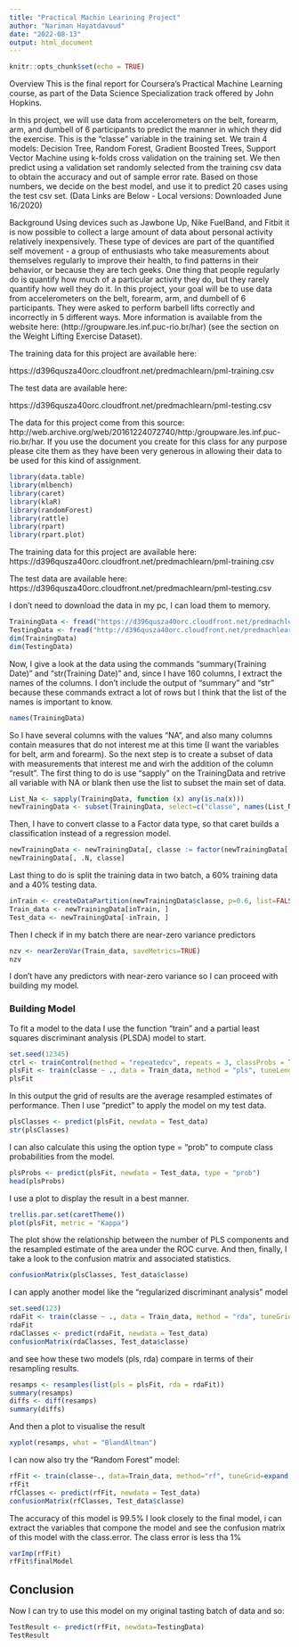---
title: "Practical Machin Learining Project"
author: "Nariman Hayatdavoud"
date: "2022-08-13"
output: html_document
---

```{r setup, include=FALSE}
knitr::opts_chunk$set(echo = TRUE)
```

Overview
This is the final report for Coursera’s Practical Machine Learning course, as part of the Data Science Specialization track offered by John Hopkins.

In this project, we will use data from accelerometers on the belt, forearm, arm, and dumbell of 6 participants to predict the manner in which they did the exercise. This is the “classe” variable in the training set. We train 4 models: Decision Tree, Random Forest, Gradient Boosted Trees, Support Vector Machine using k-folds cross validation on the training set. We then predict using a validation set randomly selected from the training csv data to obtain the accuracy and out of sample error rate. Based on those numbers, we decide on the best model, and use it to predict 20 cases using the test csv set. (Data Links are Below - Local versions: Downloaded June 16/2020)

Background
Using devices such as Jawbone Up, Nike FuelBand, and Fitbit it is now possible to collect a large amount of data about personal activity relatively inexpensively. These type of devices are part of the quantified self movement - a group of enthusiasts who take measurements about themselves regularly to improve their health, to find patterns in their behavior, or because they are tech geeks. One thing that people regularly do is quantify how much of a particular activity they do, but they rarely quantify how well they do it. In this project, your goal will be to use data from accelerometers on the belt, forearm, arm, and dumbell of 6 participants. They were asked to perform barbell lifts correctly and incorrectly in 5 different ways. More information is available from the website here: (http://groupware.les.inf.puc-rio.br/har) (see the section on the Weight Lifting Exercise Dataset).

The training data for this project are available here:

https://d396qusza40orc.cloudfront.net/predmachlearn/pml-training.csv

The test data are available here:

https://d396qusza40orc.cloudfront.net/predmachlearn/pml-testing.csv

The data for this project come from this source: http://web.archive.org/web/20161224072740/http:/groupware.les.inf.puc-rio.br/har. If you use the document you create for this class for any purpose please cite them as they have been very generous in allowing their data to be used for this kind of assignment.

```{r}
library(data.table)
library(mlbench)
library(caret)
library(klaR)
library(randomForest)
library(rattle)
library(rpart)
library(rpart.plot)
```

The training data for this project are available here: https://d396qusza40orc.cloudfront.net/predmachlearn/pml-training.csv

The test data are available here: https://d396qusza40orc.cloudfront.net/predmachlearn/pml-testing.csv

I don't need to download the data in my pc, I can load them to memory.
```{r}
TrainingData <- fread("https://d396qusza40orc.cloudfront.net/predmachlearn/pml-training.csv", header=T, na.strings=c("NA","#DIV/0!",""))
TestingData <- fread("http://d396qusza40orc.cloudfront.net/predmachlearn/pml-testing.csv", header=T, na.strings=c("NA","#DIV/0!",""))
dim(TrainingData)
dim(TestingData)
```

Now, I give a look at the data using the commands "summary(Training Date)" and "str(Training Date)" and, since I have 160 columns, I extract the names of the columns.
I don't include the output of "summary" and "str" because these commands extract a lot of rows but I think that the list of the names is important to know.

```{r}
names(TrainingData)
```

So I have several columns with the values "NA", and also many columns contain measures that do not interest me at this time (I want the variables for belt, arm and forearm).
So the next step is to create a subset of data with measurements that interest me and wirh the addition of the column "result".
The first thing to do is use "sapply" on the TrainingData and retrive all variable with NA or blank then use the list to subset the main set of data.
```{r}
List_Na <- sapply(TrainingData, function (x) any(is.na(x)))
newTrainingData <- subset(TrainingData, select=c("classe", names(List_Na)[!List_Na & grepl("belt|[^(fore)]arm|dumbbell|forearm", names(List_Na))]))
```

Then, I have to convert classe to a Factor data type, so that caret builds a classification instead of a regression model.
```{r}
newTrainingData <- newTrainingData[, classe := factor(newTrainingData[, classe])]
newTrainingData[, .N, classe]
```
Last thing to do is split the training data in two batch, a 60% training data and a 40% testing data.
```{r}
inTrain <- createDataPartition(newTrainingData$classe, p=0.6, list=FALSE)
Train_data <- newTrainingData[inTrain, ]
Test_data <- newTrainingData[-inTrain, ]
```

Then I check if in my batch there are near-zero variance predictors
```{r}
nzv <- nearZeroVar(Train_data, saveMetrics=TRUE)
nzv
```
I don't have any predictors with near-zero variance so I can proceed with building my model.

### Building Model

To fit a model to the data I use the function "train" and a partial least squares discriminant analysis (PLSDA) model to start.

```{r}
set.seed(12345)
ctrl <- trainControl(method = "repeatedcv", repeats = 3, classProbs = TRUE, summaryFunction = defaultSummary)
plsFit <- train(classe ~ ., data = Train_data, method = "pls", tuneLength = 15, trControl = ctrl, metric = "ROC", preProc = c("center","scale"))
plsFit
```

In this output the grid of results are the average resampled estimates of performance.
Then I use "predict" to apply the model on my test data. 

```{r}
plsClasses <- predict(plsFit, newdata = Test_data)
str(plsClasses)
```
I can also calculate this using the option type = "prob" to compute class probabilities from the model.
```{r}
plsProbs <- predict(plsFit, newdata = Test_data, type = "prob")
head(plsProbs)
```

I use a plot to display the result in a best manner.

```{r}
trellis.par.set(caretTheme())
plot(plsFit, metric = "Kappa")
```

The plot show the relationship between the number of PLS components and the resampled estimate of the area under the ROC curve.
And then, finally, I take a look to the confusion matrix and associated statistics.

```{r}
confusionMatrix(plsClasses, Test_data$classe)
```
I can apply another model like the "regularized discriminant analysis" model 
```{r}
set.seed(123)
rdaFit <- train(classe ~ ., data = Train_data, method = "rda", tuneGrid = data.frame(gamma = (0:4)/4, lambda = 3/4), trControl = ctrl, metric = "ROC")
rdaFit
rdaClasses <- predict(rdaFit, newdata = Test_data)
confusionMatrix(rdaClasses, Test_data$classe)
```
and see how these two models (pls, rda) compare in terms of their resampling results.
```{r}
resamps <- resamples(list(pls = plsFit, rda = rdaFit))
summary(resamps)
diffs <- diff(resamps)
summary(diffs)
```
And then a plot to visualise the result
```{r}
xyplot(resamps, what = "BlandAltman")
```

I can now also try the "Random Forest" model:
```{r}
rfFit <- train(classe~., data=Train_data, method="rf", tuneGrid=expand.grid(.mtry=sqrt(ncol(Train_data[,2:53]))), trControl=ctrl)
rfFit
rfClasses <- predict(rfFit, newdata = Test_data)
confusionMatrix(rfClasses, Test_data$classe)
```

The accuracy of this model is 99.5%
I look closely to the final model, i can extract the variables that compone the model and see the confusion matrix of this model with the class.error. The class error is less tha 1%
```{r}
varImp(rfFit)
rfFit$finalModel
```

## Conclusion

Now I can try to use this model on my original tasting batch of data and so:
```{r}
TestResult <- predict(rfFit, newdata=TestingData)
TestResult
```
